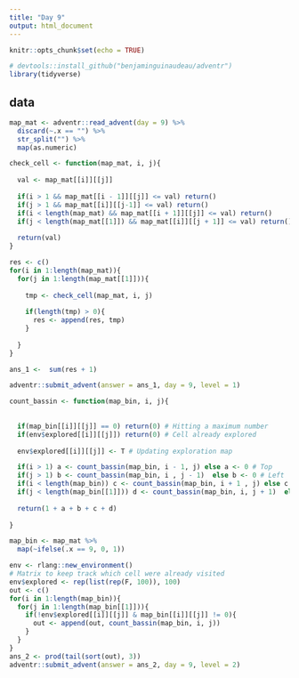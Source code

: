 ```yaml
---
title: "Day 9"
output: html_document
---
```


```r
knitr::opts_chunk$set(echo = TRUE)

# devtools::install_github("benjaminguinaudeau/adventr")
library(tidyverse)
```

## data

```r
map_mat <- adventr::read_advent(day = 9) %>%
  discard(~.x == "") %>%
  str_split("") %>%
  map(as.numeric)

check_cell <- function(map_mat, i, j){
  
  val <- map_mat[[i]][[j]]
  
  if(i > 1 && map_mat[[i - 1]][[j]] <= val) return()
  if(j > 1 && map_mat[[i]][[j-1]] <= val) return()
  if(i < length(map_mat) && map_mat[[i + 1]][[j]] <= val) return()
  if(j < length(map_mat[[1]]) && map_mat[[i]][[j + 1]] <= val) return()
  
  return(val)
}

res <- c()
for(i in 1:length(map_mat)){
  for(j in 1:length(map_mat[[1]])){
    
    tmp <- check_cell(map_mat, i, j)
    
    if(length(tmp) > 0){
      res <- append(res, tmp)
    }
    
  }
}

ans_1 <-  sum(res + 1)

adventr::submit_advent(answer = ans_1, day = 9, level = 1) 
```


```r
count_bassin <- function(map_bin, i, j){
  
  
  if(map_bin[[i]][[j]] == 0) return(0) # Hitting a maximum number
  if(env$explored[[i]][[j]]) return(0) # Cell already explored
  
  env$explored[[i]][[j]] <- T # Updating exploration map

  if(i > 1) a <- count_bassin(map_bin, i - 1, j) else a <- 0 # Top 
  if(j > 1) b <- count_bassin(map_bin, i , j - 1)  else b <- 0 # Left
  if(i < length(map_bin)) c <- count_bassin(map_bin, i + 1 , j) else c <- 0 # Bottom
  if(j < length(map_bin[[1]])) d <- count_bassin(map_bin, i, j + 1)  else d <- 0 # Right
  
  return(1 + a + b + c + d)
  
}

map_bin <- map_mat %>%
  map(~ifelse(.x == 9, 0, 1))

env <- rlang::new_environment()
# Matrix to keep track which cell were already visited
env$explored <- rep(list(rep(F, 100)), 100)
out <- c()
for(i in 1:length(map_bin)){
  for(j in 1:length(map_bin[[1]])){
    if(!env$explored[[i]][[j]] & map_bin[[i]][[j]] != 0){
      out <- append(out, count_bassin(map_bin, i, j))
    }
  }
}
ans_2 <- prod(tail(sort(out), 3))
adventr::submit_advent(answer = ans_2, day = 9, level = 2) 

```

